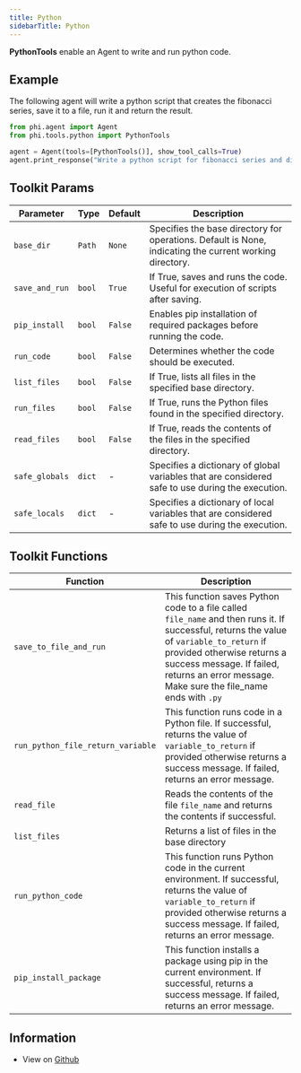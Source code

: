 ```yaml
---
title: Python
sidebarTitle: Python
---
```


**PythonTools** enable an Agent to write and run python code.

## Example

The following agent will write a python script that creates the fibonacci series, save it to a file, run it and return the result.

```python cookbook/tools/python_tools.py
from phi.agent import Agent
from phi.tools.python import PythonTools

agent = Agent(tools=[PythonTools()], show_tool_calls=True)
agent.print_response("Write a python script for fibonacci series and display the result till the 10th number")
```

## Toolkit Params

| Parameter | Type | Default | Description |
|-----------|------|---------|-------------|
| `base_dir` | `Path` | `None` | Specifies the base directory for operations. Default is None, indicating the current working directory. |
| `save_and_run` | `bool` | `True` | If True, saves and runs the code. Useful for execution of scripts after saving. |
| `pip_install` | `bool` | `False` | Enables pip installation of required packages before running the code. |
| `run_code` | `bool` | `False` | Determines whether the code should be executed. |
| `list_files` | `bool` | `False` | If True, lists all files in the specified base directory. |
| `run_files` | `bool` | `False` | If True, runs the Python files found in the specified directory. |
| `read_files` | `bool` | `False` | If True, reads the contents of the files in the specified directory. |
| `safe_globals` | `dict` | - | Specifies a dictionary of global variables that are considered safe to use during the execution. |
| `safe_locals` | `dict` | - | Specifies a dictionary of local variables that are considered safe to use during the execution. |

## Toolkit Functions

| Function | Description |
|----------|-------------|
| `save_to_file_and_run` | This function saves Python code to a file called `file_name` and then runs it. If successful, returns the value of `variable_to_return` if provided otherwise returns a success message. If failed, returns an error message. Make sure the file_name ends with `.py` |
| `run_python_file_return_variable` | This function runs code in a Python file. If successful, returns the value of `variable_to_return` if provided otherwise returns a success message. If failed, returns an error message. |
| `read_file` | Reads the contents of the file `file_name` and returns the contents if successful. |
| `list_files` | Returns a list of files in the base directory |
| `run_python_code` | This function runs Python code in the current environment. If successful, returns the value of `variable_to_return` if provided otherwise returns a success message. If failed, returns an error message. |
| `pip_install_package` | This function installs a package using pip in the current environment. If successful, returns a success message. If failed, returns an error message. |

## Information

- View on [Github](https://github.com/agno-agi/phidata/blob/main/phi/tools/python.py)
